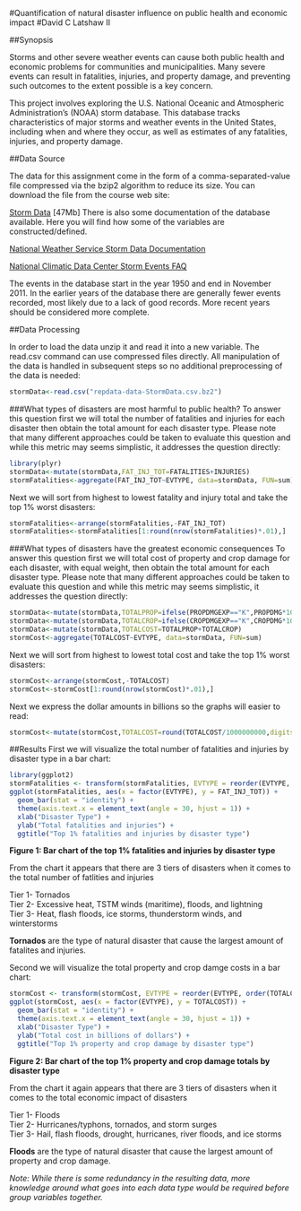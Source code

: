 #Quantification of natural disaster influence on public health and economic impact
#David C Latshaw II

##Synopsis  

Storms and other severe weather events can cause both public health and economic problems for communities and municipalities. Many severe events can result in fatalities, injuries, and property damage, and preventing such outcomes to the extent possible is a key concern.

This project involves exploring the U.S. National Oceanic and Atmospheric Administration's (NOAA) storm database. This database tracks characteristics of major storms and weather events in the United States, including when and where they occur, as well as estimates of any fatalities, injuries, and property damage.

##Data Source

The data for this assignment come in the form of a comma-separated-value file compressed via the bzip2 algorithm to reduce its size. You can download the file from the course web site:

[Storm Data](https://d396qusza40orc.cloudfront.net/repdata%2Fdata%2FStormData.csv.bz2) [47Mb]
There is also some documentation of the database available. Here you will find how some of the variables are constructed/defined.

[National Weather Service Storm Data Documentation](https://d396qusza40orc.cloudfront.net/repdata%2Fpeer2_doc%2Fpd01016005curr.pdf)

[National Climatic Data Center Storm Events FAQ](https://d396qusza40orc.cloudfront.net/repdata%2Fpeer2_doc%2FNCDC%20Storm%20Events-FAQ%20Page.pdf)

The events in the database start in the year 1950 and end in November 2011. In the earlier years of the database there are generally fewer events recorded, most likely due to a lack of good records. More recent years should be considered more complete.

##Data Processing

In order to load the data unzip it and read it into a new variable. The read.csv command can use compressed files directly. All manipulation of the data is handled in subsequent steps so no additional preprocessing of the data is needed:
```r
stormData<-read.csv("repdata-data-StormData.csv.bz2")
```  

###What types of disasters are most harmful to public health?
To answer this question first we will total the number of fatalities and injuries for each disaster then obtain the total amount for each disaster type. Please note that many different approaches could be taken to evaluate this question and while this metric may seems simplistic, it addresses the question directly:
```r
library(plyr)
stormData<-mutate(stormData,FAT_INJ_TOT=FATALITIES+INJURIES)
stormFatalities<-aggregate(FAT_INJ_TOT~EVTYPE, data=stormData, FUN=sum)
```  
Next we will sort from highest to lowest fatality and injury total and take the top 1% worst disasters:
```r
stormFatalities<-arrange(stormFatalities,-FAT_INJ_TOT)
stormFatalities<-stormFatalities[1:round(nrow(stormFatalities)*.01),]
```

###What types of disasters have the greatest economic consequences
To answer this question first we will total cost of property and crop damage for each disaster, with equal weight, then obtain the total amount for each disaster type. Please note that many different approaches could be taken to evaluate this question and while this metric may seems simplistic, it addresses the question directly:
```r
stormData<-mutate(stormData,TOTALPROP=ifelse(PROPDMGEXP=="K",PROPDMG*1000,ifelse(PROPDMGEXP=="M",PROPDMG*1000000,ifelse(PROPDMGEXP=="B",PROPDMG*1000000000,0))))
stormData<-mutate(stormData,TOTALCROP=ifelse(CROPDMGEXP=="K",CROPDMG*1000,ifelse(CROPDMGEXP=="M",CROPDMG*1000000,ifelse(CROPDMGEXP=="B",CROPDMG*1000000000,0))))
stormData<-mutate(stormData,TOTALCOST=TOTALPROP+TOTALCROP)
stormCost<-aggregate(TOTALCOST~EVTYPE, data=stormData, FUN=sum)
```  
Next we will sort from highest to lowest total cost and take the top 1% worst disasters:
```r
stormCost<-arrange(stormCost,-TOTALCOST)
stormCost<-stormCost[1:round(nrow(stormCost)*.01),]
```
Next we express the dollar amounts in billions so the graphs will easier to read:
```r
stormCost<-mutate(stormCost,TOTALCOST=round(TOTALCOST/1000000000,digits=1))
```

##Results
First we will visualize the total number of fatalities and injuries by disaster type in a bar chart:
```r
library(ggplot2)
stormFatalities <- transform(stormFatalities, EVTYPE = reorder(EVTYPE, order(FAT_INJ_TOT, decreasing=TRUE)))
ggplot(stormFatalities, aes(x = factor(EVTYPE), y = FAT_INJ_TOT)) +
  geom_bar(stat = "identity") +
  theme(axis.text.x = element_text(angle = 30, hjust = 1)) +
  xlab("Disaster Type") +
  ylab("Total fatalities and injuries") +
  ggtitle("Top 1% fatalities and injuries by disaster type")
```

**Figure 1: Bar chart of the top 1% fatalities and injuries by disaster type**  

From the chart it appears that there are 3 tiers of disasters when it comes to the total number of fatlities and injuries  

Tier 1- Tornados  
Tier 2- Excessive heat, TSTM winds (maritime), floods, and lightning  
Tier 3- Heat, flash floods, ice storms, thunderstorm winds, and winterstorms  

**Tornados** are the type of natural disaster that cause the largest amount of fatalites and injuries.  

Second we will visualize the total property and crop damge costs in a bar chart:
```r
stormCost <- transform(stormCost, EVTYPE = reorder(EVTYPE, order(TOTALCOST, decreasing=TRUE)))
ggplot(stormCost, aes(x = factor(EVTYPE), y = TOTALCOST)) +
  geom_bar(stat = "identity") +
  theme(axis.text.x = element_text(angle = 30, hjust = 1)) +
  xlab("Disaster Type") +
  ylab("Total cost in billions of dollars") +
  ggtitle("Top 1% property and crop damage by disaster type")
```

**Figure 2: Bar chart of the top 1% property and crop damage totals by disaster type**  

From the chart it again appears that there are 3 tiers of disasters when it comes to the total economic impact of disasters  

Tier 1- Floods  
Tier 2- Hurricanes/typhons, tornados, and storm surges  
Tier 3- Hail, flash floods, drought, hurricanes, river floods, and ice storms  

**Floods** are the type of natural disaster that cause the largest amount of property and crop damage.

*Note: While there is some redundancy in the resulting data, more knowledge around what goes into each data type would be required before group variables together.*